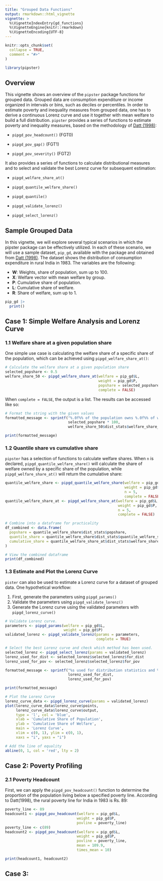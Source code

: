 ```yaml
---
title: "Grouped Data Functions"
output: rmarkdown::html_vignette
vignette: >
  %\VignetteIndexEntry{gd_functions}
  %\VignetteEngine{knitr::rmarkdown}
  %\VignetteEncoding{UTF-8}
---
```


```r
knitr::opts_chunk$set(
  collapse = TRUE,
  comment = "#>"
)
```

```r
library(pipster)
```

## Overview

This vignette shows an overview of the `pipster` package functions for grouped data. Grouped data are consumption expenditure or income organized in intervals or bins, such as deciles or percentiles. In order to estimate poverty and inequality measures from grouped data, one has to derive a continuous Lorenz curve and use it together with mean welfare to build a full distribution.
`pipster` provides a series of functions to estimate poverty and inequality measures, based on the methodology of [Datt (1998)](http://ebrary.ifpri.org/utils/getfile/collection/p15738coll2/id/125673/filename/125704.pdf):

-   `pipgd_pov_headcount()` (FGT0)

-   `pipgd_pov_gap()` (FGT1)

-   `pipgd_pov_severity()` (FGT2)

It also provides a series of functions to calculate distributional measures and to select and validate the best Lorenz curve for subsequent estimation:

-   `pipgd_welfare_share_at()`

-   `pipgd_quantile_welfare_share()`

-   `pipgd_quantile()`

-   `pipgd_validate_lorenz()`

-   `pipgd_select_lorenz()`

## Sample Grouped Data
In this vignette, we will explore several typical scenarios in which the pipster package can be effectively utilized. In each of these scenario, we will use a sample dataset, `pip_gd`, available with the package and obtained from [Datt (1998)](http://ebrary.ifpri.org/utils/getfile/collection/p15738coll2/id/125673/filename/125704.pdf). The dataset shows the distribution of consumption expenditure in rural India in 1983. The variables are the following:

  * **W**: Weights, share of population, sum up to 100.
  * **X**: Welfare vector with mean welfare by group.
  * **P**: Cumulative share of population.
  * **L**: Cumulative share of welfare.
  * **R**: Share of welfare, sum up to 1.

```r
pip_gd |>
  print()
```

## Case 1: Simple Welfare Analysis and Lorenz Curve
### 1.1 Welfare share at a given population share
One simple use case is calculating the welfare share of a specific share of the population, which can be achieved using `pipgd_welfare_share_at()`:
```r
# Calculate the welfare share at a given population share
selected_popshare <- 0.5
welfare_share_50 <- pipgd_welfare_share_at(welfare = pip_gd$L,
                                           weight = pip_gd$P,
                                           popshare = selected_popshare,
                                           complete = FALSE)
```

When `complete = FALSE`, the output is a list. The results can be accessed like so:
```r
# Format the string with the given values
formatted_message <- sprintf("%.0f%% of the population owns %.0f%% of welfare.",
                             selected_popshare * 100,
                             welfare_share_50$dist_stats$welfare_share_at[[1]] * 100)

print(formatted_message)
```
### 1.2 Quantile share vs cumulative share
`pipster` has a selection of functions to calculate welfare shares. When `n` is declared, `pipgd_quantile_welfare_share()` will calculate the share of welfare owned by a specific share of the population, while `pipgd_welfare_share_at()` will return the cumulative share:

```r
quantile_welfare_share <- pipgd_quantile_welfare_share(welfare = pip_gd$L,
                                                       weight = pip_gd$P,
                                                       n = 5,
                                                       complete = FALSE)
quantile_welfare_share_at <- pipgd_welfare_share_at(welfare = pip_gd$L,
                                                    weight = pip_gd$P,
                                                    n = 5,
                                                    complete = FALSE)

# Combine into a dataframe for practicality
df_combined <- data.frame(
  popshare = quantile_welfare_share$dist_stats$popshare,
  quantile_share = quantile_welfare_share$dist_stats$quantile_welfare_share,
  cumulative_share = quantile_welfare_share_at$dist_stats$welfare_share_at
)

# View the combined dataframe
print(df_combined)

```
### 1.3 Estimate and Plot the Lorenz Curve
`pister` can also be used to estimate a Lorenz curve for a dataset of grouped data. One hypothetical workflow:

  1. First, generate the parameters using `pipgd_params()`
  2. Validate the parameters using `pipgd_validate_lorenz()`
  3. Generate the Lorenz curve using the validated parameters with `pipgd_lorenz_curve()`

```r
# Validate Lorenz curve.
parameters <- pipgd_params(welfare = pip_gd$L,
                           weight = pip_gd$P)
validated_lorenz <- pipgd_validate_lorenz(params = parameters,
                                          complete = TRUE)

# Select the best Lorenz curve and check which method has been used.
selected_lorenz <- pipgd_select_lorenz(params = validated_lorenz)
lorenz_used_for_dist <- selected_lorenz$selected_lorenz$for_dist
lorenz_used_for_pov <- selected_lorenz$selected_lorenz$for_pov

formatted_message <- sprintf("%s used for distribution statistics and %s used for poverty metrics.",
                             lorenz_used_for_dist,
                             lorenz_used_for_pov)

print(formatted_message)
```


```r
# Plot the Lorenz Curve
lorenz_curve_data <- pipgd_lorenz_curve(params = validated_lorenz)
plot(lorenz_curve_data$lorenz_curve$points,
     lorenz_curve_data$lorenz_curve$output,
     type = 'l', col = 'blue',
     xlab = 'Cumulative Share of Population',
     ylab = 'Cumulative Share of Welfare',
     main = 'Lorenz Curve',
     xlim = c(0, 1), ylim = c(0, 1),
     xaxs = "i", yaxs = "i")

# Add the line of equality
abline(0, 1, col = 'red', lty = 2)
```


## Case 2: Poverty Profiling
### 2.1 Poverty Headcount
First, we can apply the `pipgd_pov_headcount()` function to determine the proportion of the population living below a specified poverty line. According to Datt(1998), the 
rural poverty line for India in 1983 is Rs. 89:

```r
poverty_line <- 89 
headcount1 <- pipgd_pov_headcount(welfare = pip_gd$L, 
                                 weight = pip_gd$P, 
                                 povline = poverty_line)
poverty_line <- c(89) 
headcount2 <- pipgd_pov_headcount(welfare = pip_gd$L, 
                                 weight = pip_gd$P, 
                                 povline = poverty_line,
                                 mean = 109.9,
                                 times_mean = 10)

print(headcount1, headcount2)

```


## Case 3:
